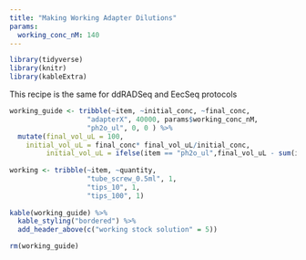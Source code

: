 ```yaml
---
title: "Making Working Adapter Dilutions"
params:
  working_conc_nM: 140
---
```

```r
library(tidyverse)
library(knitr)
library(kableExtra)
```


This recipe is the same for ddRADSeq and EecSeq protocols
```r
working_guide <- tribble(~item, ~initial_conc, ~final_conc, 
                   "adapterX", 40000, params$working_conc_nM,
                   "ph2o_ul", 0, 0 ) %>% 
  mutate(final_vol_uL = 100,
    initial_vol_uL = final_conc* final_vol_uL/initial_conc,
         initial_vol_uL = ifelse(item == "ph2o_ul",final_vol_uL - sum(initial_vol_uL, na.rm = T), initial_vol_uL))
 
working <- tribble(~item, ~quantity,
                   "tube_screw_0.5ml", 1,
                   "tips_10", 1, 
                   "tips_100", 1)
         
kable(working_guide) %>%
  kable_styling("bordered") %>%
  add_header_above(c("working stock solution" = 5))
```
```r
rm(working_guide)
```

